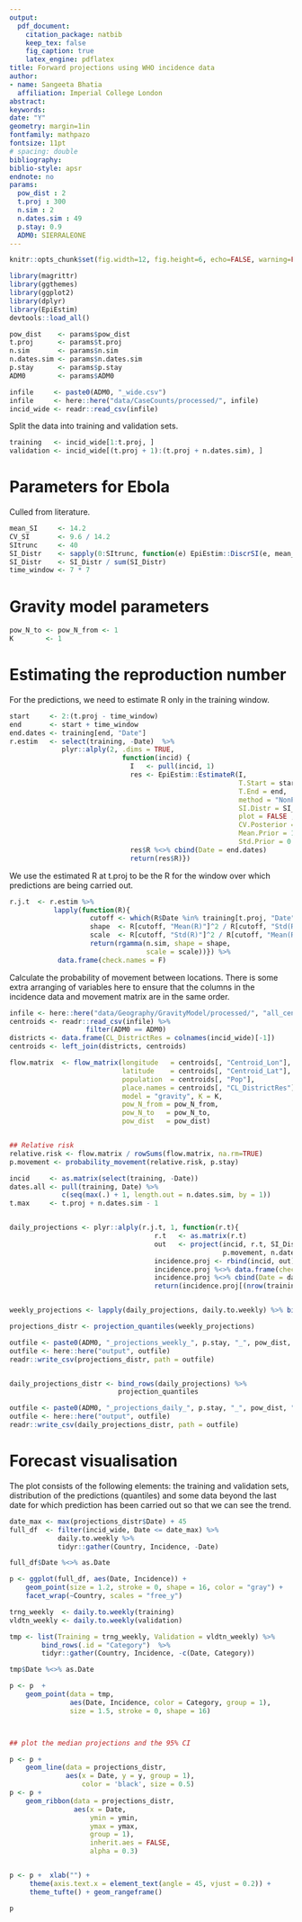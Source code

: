 ```yaml
---
output: 
  pdf_document:
    citation_package: natbib
    keep_tex: false
    fig_caption: true
    latex_engine: pdflatex
title: Forward projections using WHO incidence data
author:
- name: Sangeeta Bhatia
  affiliation: Imperial College London
abstract: 
keywords: 
date: "Y"
geometry: margin=1in
fontfamily: mathpazo
fontsize: 11pt
# spacing: double
bibliography: 
biblio-style: apsr
endnote: no
params:
  pow_dist : 2
  t.proj : 300
  n.sim : 2
  n.dates.sim : 49
  p.stay: 0.9
  ADM0: SIERRALEONE
---
```


```r
knitr::opts_chunk$set(fig.width=12, fig.height=6, echo=FALSE, warning=FALSE, message=FALSE, fig.path = "figures/")
```


```r
library(magrittr)
library(ggthemes)
library(ggplot2)
library(dplyr)
library(EpiEstim)
devtools::load_all()

pow_dist    <- params$pow_dist
t.proj      <- params$t.proj
n.sim       <- params$n.sim
n.dates.sim <- params$n.dates.sim
p.stay      <- params$p.stay
ADM0        <- params$ADM0

```


```r
infile     <- paste0(ADM0, "_wide.csv") 
infile     <- here::here("data/CaseCounts/processed/", infile)
incid_wide <- readr::read_csv(infile)

```

Split the data into training and validation sets.

```r

training   <- incid_wide[1:t.proj, ]
validation <- incid_wide[(t.proj + 1):(t.proj + n.dates.sim), ]

```

# Parameters for Ebola

Culled from literature.

```r

mean_SI     <- 14.2
CV_SI       <- 9.6 / 14.2
SItrunc     <- 40
SI_Distr    <- sapply(0:SItrunc, function(e) EpiEstim::DiscrSI(e, mean_SI, mean_SI * CV_SI))
SI_Distr    <- SI_Distr / sum(SI_Distr)
time_window <- 7 * 7

```

# Gravity model parameters

```r

pow_N_to <- pow_N_from <- 1
K        <- 1

```

# Estimating the reproduction number

For the predictions, we need to estimate R only in the training window.

```r

start     <- 2:(t.proj - time_window)
end       <- start + time_window
end.dates <- training[end, "Date"]
r.estim   <- select(training, -Date)  %>%
             plyr::alply(2, .dims = TRUE,
                            function(incid) {
                              I   <- pull(incid, 1) 
                              res <- EpiEstim::EstimateR(I,
                                                         T.Start = start ,
                                                         T.End = end,
                                                         method = "NonParametricSI",
                                                         SI.Distr = SI_Distr,
                                                         plot = FALSE ,
                                                         CV.Posterior = 1 ,
                                                         Mean.Prior = 1 ,
                                                         Std.Prior = 0.5)
                              res$R %<>% cbind(Date = end.dates)
                              return(res$R)})

```

We use the estimated R at t.proj to be the R for the window over which
predictions are being carried out.



```r

r.j.t  <- r.estim %>%
           lapply(function(R){
                    cutoff <- which(R$Date %in% training[t.proj, "Date"])
                    shape  <- R[cutoff, "Mean(R)"]^2 / R[cutoff, "Std(R)"]^2
                    scale  <- R[cutoff, "Std(R)"]^2 / R[cutoff, "Mean(R)"]
                    return(rgamma(n.sim, shape = shape,
                                  scale = scale))}) %>%
            data.frame(check.names = F)

```

Calculate the probability of movement between locations. There is some
extra arranging of variables here to ensure that the columns in the
incidence data and movement matrix are in the same order.

```r

infile <- here::here("data/Geography/GravityModel/processed/", "all_centroids.csv")
centroids <- readr::read_csv(infile) %>% 
                   filter(ADM0 == ADM0) 
districts <- data.frame(CL_DistrictRes = colnames(incid_wide)[-1])
centroids <- left_join(districts, centroids)

flow.matrix  <- flow_matrix(longitude   = centroids[, "Centroid_Lon"],
                            latitude    = centroids[, "Centroid_Lat"],
                            population  = centroids[, "Pop"],
                            place.names = centroids[, "CL_DistrictRes"],
                            model = "gravity", K = K,
                            pow_N_from = pow_N_from,
                            pow_N_to   = pow_N_to,
                            pow_dist   = pow_dist)


## Relative risk
relative.risk <- flow.matrix / rowSums(flow.matrix, na.rm=TRUE)
p.movement <- probability_movement(relative.risk, p.stay)

```


```r

incid     <- as.matrix(select(training, -Date))
dates.all <- pull(training, Date) %>%
             c(seq(max(.) + 1, length.out = n.dates.sim, by = 1))
t.max     <- t.proj + n.dates.sim - 1


daily_projections <- plyr::alply(r.j.t, 1, function(r.t){
                                    r.t   <- as.matrix(r.t)
                                    out   <- project(incid, r.t, SI_Distr,
                                                     p.movement, n.dates.sim) 
                                    incidence.proj <- rbind(incid, out)
                                    incidence.proj %<>% data.frame(check.names = F)
                                    incidence.proj %<>% cbind(Date = dates.all)
                                    return(incidence.proj[(nrow(training) + 1):t.max, ])})


weekly_projections <- lapply(daily_projections, daily.to.weekly) %>% bind_rows(.)

```

```r

projections_distr <- projection_quantiles(weekly_projections)

outfile <- paste0(ADM0, "_projections_weekly_", p.stay, "_", pow_dist, "_", t.proj, ".csv")
outfile <- here::here("output", outfile)
readr::write_csv(projections_distr, path = outfile)


daily_projections_distr <- bind_rows(daily_projections) %>%
                           projection_quantiles

outfile <- paste0(ADM0, "_projections_daily_", p.stay, "_", pow_dist, "_", t.proj, ".csv")
outfile <- here::here("output", outfile)
readr::write_csv(daily_projections_distr, path = outfile)


```

# Forecast visualisation

The plot consists of the following elements: the training and
validation sets, distribution of the predictions (quantiles) and some
data beyond the last date for which prediction has been carried out so
that we can see the trend.

```r

date_max <- max(projections_distr$Date) + 45
full_df  <- filter(incid_wide, Date <= date_max) %>%
            daily.to.weekly %>%
            tidyr::gather(Country, Incidence, -Date)

full_df$Date %<>% as.Date

p <- ggplot(full_df, aes(Date, Incidence)) +
    geom_point(size = 1.2, stroke = 0, shape = 16, color = "gray") +
    facet_wrap(~Country, scales = "free_y")

trng_weekly  <- daily.to.weekly(training)
vldtn_weekly <- daily.to.weekly(validation)

tmp <- list(Training = trng_weekly, Validation = vldtn_weekly) %>%
        bind_rows(.id = "Category")  %>%
        tidyr::gather(Country, Incidence, -c(Date, Category))

tmp$Date %<>% as.Date

p <- p  +
    geom_point(data = tmp,
               aes(Date, Incidence, color = Category, group = 1),
               size = 1.5, stroke = 0, shape = 16) 



## plot the median projections and the 95% CI

p <- p +
    geom_line(data = projections_distr,
              aes(x = Date, y = y, group = 1),
                  color = 'black', size = 0.5)
p <- p +
    geom_ribbon(data = projections_distr,
                aes(x = Date,
                    ymin = ymin,
                    ymax = ymax,
                    group = 1),
                    inherit.aes = FALSE,
                    alpha = 0.3)


p <- p +  xlab("") +
     theme(axis.text.x = element_text(angle = 45, vjust = 0.2)) +
     theme_tufte() + geom_rangeframe()     

p
```


